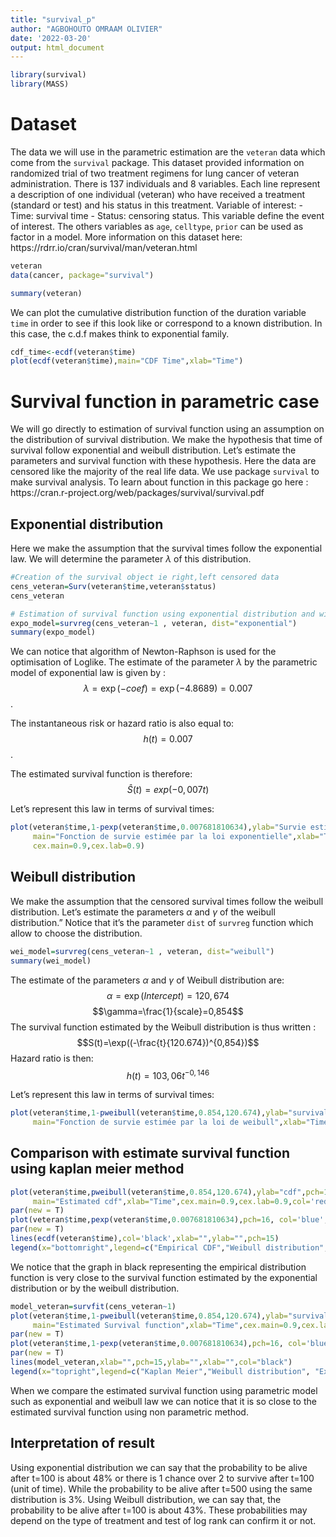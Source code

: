 ---
title: "survival_p"
author: "AGBOHOUTO OMRAAM OLIVIER"
date: '2022-03-20'
output: html_document
---

```{r echo=FALSE}
library(survival)
library(MASS)
```

# Dataset
The data we will use in the parametric estimation are the $\texttt{veteran}$ data which come from the $\texttt{survival}$ package.
This dataset provided information on randomized trial of two treatment regimens for lung cancer of veteran administration. 
There is 137 individuals and 8 variables. Each line represent a description of one individual (veteran) who have received a treatment (standard or test) and his status in this treatment.
Variable of interest:
- Time: survival time
- Status: censoring status. This variable define the event of interest.
The others variables as $\texttt{age}$, $\texttt{celltype}$, $\texttt{prior}$ can be used as factor in a model. 
More information on this dataset here: https://rdrr.io/cran/survival/man/veteran.html
```{r}
veteran
data(cancer, package="survival")
```

```{r}
summary(veteran)
```
We can plot the cumulative distribution function of the duration variable $\texttt{time}$ in order to see if this look like or correspond to a known distribution. In this case, the c.d.f makes think to exponential family. 
```{r}
cdf_time<-ecdf(veteran$time)
plot(ecdf(veteran$time),main="CDF Time",xlab="Time")
```

# Survival function in parametric case

We will go directly to estimation of survival function using an assumption on the distribution of survival distribution.
We make the hypothesis that time of survival follow exponential and weibull distribution.
Let's estimate the parameters and survival function with these hypothesis.
Here the data are censored like the majority of the real life data.
We use package $\texttt{survival}$ to make survival analysis. To learn about function in this package go here : https://cran.r-project.org/web/packages/survival/survival.pdf


## Exponential distribution

Here we make the assumption that the survival times follow the exponential law. We will determine the parameter $\lambda$ of this distribution. 

```{r}
#Creation of the survival object ie right,left censored data
cens_veteran=Surv(veteran$time,veteran$status)
cens_veteran
```

```{r}
# Estimation of survival function using exponential distribution and without factors
expo_model=survreg(cens_veteran~1 , veteran, dist="exponential")
summary(expo_model)
```
We can notice that algorithm of Newton-Raphson is used for the optimisation of Loglike.
The estimate of the parameter $\lambda$ by the parametric model of exponential law is given by :
$$\lambda=\exp(- coef)= \exp(-4.8689) =0.007$$. 

The instantaneous risk or hazard ratio is also equal to: $$h(t)=0.007$$.

The estimated survival function is therefore: $$\hat{S}(t)=exp(-0,007t)$$

Let's represent this law in terms of survival times:

```{r}
plot(veteran$time,1-pexp(veteran$time,0.007681810634),ylab="Survie estimée",
     main="Fonction de survie estimée par la loi exponentielle",xlab="Time",
     cex.main=0.9,cex.lab=0.9)
```
## Weibull distribution

We make the assumption that the censored survival times follow the weibull distribution. Let's estimate the parameters $\alpha$ and $\gamma$ of the weibull distribution."
Notice that it's the parameter $\texttt{dist}$ of $\texttt{survreg}$ function which allow to choose the distribution.
```{r}
wei_model=survreg(cens_veteran~1 , veteran, dist="weibull")
summary(wei_model)
```
The estimate of the parameters $\alpha$ and $\gamma$ of Weibull distribution are: 
$$\alpha=\exp(Intercept)=120,674$$ $$\gamma=\frac{1}{scale}=0,854$$
The survival function estimated by the Weibull distribution is thus written : $$S(t)=\exp((-\frac{t}{120.674})^{0,854})$$
Hazard ratio is then: $$h(t)=103,06t^{-0,146}$$

Let's represent this law in terms of survival times:

```{r}
plot(veteran$time,1-pweibull(veteran$time,0.854,120.674),ylab="survival",
     main="Fonction de survie estimée par la loi de weibull",xlab="Time",cex.main=0.9,cex.lab=0.9)
```
## Comparison with estimate survival function using kaplan meier method 

```{r}

plot(veteran$time,pweibull(veteran$time,0.854,120.674),ylab="cdf",pch=17,
     main="Estimated cdf",xlab="Time",cex.main=0.9,cex.lab=0.9,col='red')
par(new = T)
plot(veteran$time,pexp(veteran$time,0.007681810634),pch=16, col='blue',axes=F,xlab="",ylab="")
par(new = T)
lines(ecdf(veteran$time),col='black',xlab="",ylab="",pch=15)
legend(x="bottomright",legend=c("Empirical CDF","Weibull distribution", "Exponential distribution"),text.col=c("red",'blue',"black"),pch=c(17,16,15),col=c("red","blue","black"))
```
     
We notice that the graph in black representing the empirical distribution function is very close to the survival function estimated by the exponential distribution or by the weibull distribution.

```{r}

model_veteran=survfit(cens_veteran~1)
plot(veteran$time,1-pweibull(veteran$time,0.854,120.674),ylab="survival",pch=17,
     main="Estimated Survival function",xlab="Time",cex.main=0.9,cex.lab=0.9,col='red')
par(new = T)
plot(veteran$time,1-pexp(veteran$time,0.007681810634),pch=16, col='blue',axes=F,xlab="",ylab="")
par(new = T)
lines(model_veteran,xlab="",pch=15,ylab="",xlab="",col="black")
legend(x="topright",legend=c("Kaplan Meier","Weibull distribution", "Exponential distribution"),text.col=c("black","red",'blue'),pch=c(17,16,15),col=c("black","red","blue"))
```
When we compare the estimated survival function using parametric model such as exponential and weibull law we can notice that it is so close to the estimated survival function using non parametric method.

## Interpretation of result
Using exponential distribution we can say that the probability to be alive after t=100 is about 48% or there is 1 chance over 2 to survive after t=100 (unit of time). While the probability to be alive after t=500 using the same distribution is 3%. 
Using Weibull distribution, we can say that, the probability to be alive after t=100 is about 43%.
These probabilities may depend on the type of treatment and test of log rank can confirm it or not.
